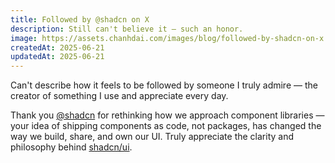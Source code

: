 ```yaml
---
title: Followed by @shadcn on X
description: Still can't believe it — such an honor.
image: https://assets.chanhdai.com/images/blog/followed-by-shadcn-on-x.webp
createdAt: 2025-06-21
updatedAt: 2025-06-21
---
```


Can't describe how it feels to be followed by someone I truly admire — the creator of something I use and appreciate every day.

<FramedImage
  src="https://assets.chanhdai.com/images/blog/followed-by-shadcn-on-x.webp"
  alt="followed-by-shadcn-on-x"
/>

Thank you [@shadcn](https://x.com/shadcn) for rethinking how we approach component libraries — your idea of shipping components as code, not packages, has changed the way we build, share, and own our UI. Truly appreciate the clarity and philosophy behind [shadcn/ui](https://ui.shadcn.com).
